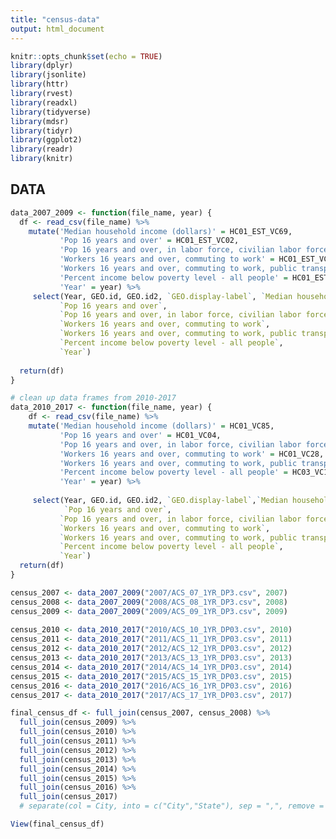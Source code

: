 ```yaml
---
title: "census-data"
output: html_document
---
```


```r
knitr::opts_chunk$set(echo = TRUE)
library(dplyr)
library(jsonlite)
library(httr)
library(rvest)
library(readxl)
library(tidyverse)
library(mdsr)   
library(tidyr)
library(ggplot2)
library(readr)
library(knitr)
```

## DATA
```r
data_2007_2009 <- function(file_name, year) {
  df <- read_csv(file_name) %>% 
    mutate('Median household income (dollars)' = HC01_EST_VC69,
           'Pop 16 years and over' = HC01_EST_VC02,
           'Pop 16 years and over, in labor force, civilian labor force, employed' = HC01_EST_VC05,
           'Workers 16 years and over, commuting to work' = HC01_EST_VC20,
           'Workers 16 years and over, commuting to work, public transport' = HC01_EST_VC23,
           'Percent income below poverty level - all people' = HC01_EST_VC112,
           'Year' = year) %>% 
     select(Year, GEO.id, GEO.id2, `GEO.display-label`, `Median household income (dollars)`,
           `Pop 16 years and over`,
           `Pop 16 years and over, in labor force, civilian labor force, employed`,
           `Workers 16 years and over, commuting to work`,
           `Workers 16 years and over, commuting to work, public transport`,
           `Percent income below poverty level - all people`, 
           `Year`)
    
  return(df)
}
```

```r
# clean up data frames from 2010-2017
data_2010_2017 <- function(file_name, year) {
    df <- read_csv(file_name) %>% 
    mutate('Median household income (dollars)' = HC01_VC85,
           'Pop 16 years and over' = HC01_VC04,
           'Pop 16 years and over, in labor force, civilian labor force, employed' = HC01_VC07,
           'Workers 16 years and over, commuting to work' = HC01_VC28,
           'Workers 16 years and over, commuting to work, public transport' = HC01_VC31,
           'Percent income below poverty level - all people' = HC03_VC171,
           'Year' = year) %>% 
    
     select(Year, GEO.id, GEO.id2, `GEO.display-label`,`Median household income (dollars)`,
            `Pop 16 years and over`,
           `Pop 16 years and over, in labor force, civilian labor force, employed`,
           `Workers 16 years and over, commuting to work`,
           `Workers 16 years and over, commuting to work, public transport`,
           `Percent income below poverty level - all people`, 
           `Year`)
  return(df)
}

```


```r


census_2007 <- data_2007_2009("2007/ACS_07_1YR_DP3.csv", 2007)
census_2008 <- data_2007_2009("2008/ACS_08_1YR_DP3.csv", 2008)
census_2009 <- data_2007_2009("2009/ACS_09_1YR_DP3.csv", 2009)
  
census_2010 <- data_2010_2017("2010/ACS_10_1YR_DP03.csv", 2010)
census_2011 <- data_2010_2017("2011/ACS_11_1YR_DP03.csv", 2011)
census_2012 <- data_2010_2017("2012/ACS_12_1YR_DP03.csv", 2012)
census_2013 <- data_2010_2017("2013/ACS_13_1YR_DP03.csv", 2013)
census_2014 <- data_2010_2017("2014/ACS_14_1YR_DP03.csv", 2014)
census_2015 <- data_2010_2017("2015/ACS_15_1YR_DP03.csv", 2015)
census_2016 <- data_2010_2017("2016/ACS_16_1YR_DP03.csv", 2016)
census_2017 <- data_2010_2017("2017/ACS_17_1YR_DP03.csv", 2017)

final_census_df <- full_join(census_2007, census_2008) %>% 
  full_join(census_2009) %>% 
  full_join(census_2010) %>% 
  full_join(census_2011) %>% 
  full_join(census_2012) %>% 
  full_join(census_2013) %>% 
  full_join(census_2014) %>% 
  full_join(census_2015) %>% 
  full_join(census_2016) %>% 
  full_join(census_2017)
  # separate(col = City, into = c("City","State"), sep = ",", remove = TRUE)

View(final_census_df)
```

